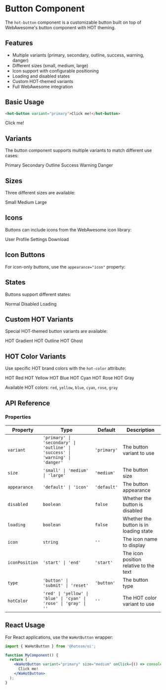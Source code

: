 
<Meta title="Button" />

# Button Component

The `hot-button` component is a customizable button built on top of WebAwesome's button component with HOT theming.

## Features

- Multiple variants (primary, secondary, outline, success, warning, danger)
- Different sizes (small, medium, large)
- Icon support with configurable positioning
- Loading and disabled states
- Custom HOT-themed variants
- Full WebAwesome integration

## Basic Usage

```html
<hot-button variant="primary">Click me!</hot-button>
```

<hot-button variant="primary">Click me!</hot-button>

## Variants

The button component supports multiple variants to match different use cases:

<div style={{display: 'flex', gap: '1rem', flexWrap: 'wrap', alignItems: 'center'}}>
  <hot-button variant="primary">Primary</hot-button>
  <hot-button variant="secondary">Secondary</hot-button>
  <hot-button variant="outline">Outline</hot-button>
  <hot-button variant="success">Success</hot-button>
  <hot-button variant="warning">Warning</hot-button>
  <hot-button variant="danger">Danger</hot-button>
</div>

## Sizes

Three different sizes are available:

<div style={{display: 'flex', gap: '1rem', alignItems: 'center'}}>
  <hot-button variant="primary" size="small">Small</hot-button>
  <hot-button variant="primary" size="medium">Medium</hot-button>
  <hot-button variant="primary" size="large">Large</hot-button>
</div>

## Icons

Buttons can include icons from the WebAwesome icon library:

<div style={{display: 'flex', gap: '1rem', flexWrap: 'wrap', alignItems: 'center'}}>
  <hot-button variant="primary" icon="user" icon-position="start">
    User Profile
  </hot-button>
  <hot-button variant="secondary" icon="settings" icon-position="start">
    Settings
  </hot-button>
  <hot-button variant="outline" icon="download" icon-position="end">
    Download
  </hot-button>
</div>

## Icon Buttons

For icon-only buttons, use the `appearance="icon"` property:

<div style={{display: 'flex', gap: '1rem', flexWrap: 'wrap', alignItems: 'center'}}>
  <hot-button appearance="icon" variant="primary">
    <wa-icon name="user" slot="icon"></wa-icon>
  </hot-button>
  <hot-button appearance="icon" variant="secondary">
    <wa-icon name="settings" slot="icon"></wa-icon>
  </hot-button>
  <hot-button appearance="icon" variant="outline">
    <wa-icon name="download" slot="icon"></wa-icon>
  </hot-button>
</div>

## States

Buttons support different states:

<div style={{display: 'flex', gap: '1rem', flexWrap: 'wrap', alignItems: 'center'}}>
  <hot-button variant="primary">Normal</hot-button>
  <hot-button variant="primary" disabled>Disabled</hot-button>
  <hot-button variant="primary" loading>Loading</hot-button>
</div>

## Custom HOT Variants

Special HOT-themed button variants are available:

<div style={{display: 'flex', gap: '1rem', flexWrap: 'wrap', alignItems: 'center'}}>
  <hot-button variant="primary" class="hot-gradient">
    <wa-icon name="star" slot="icon"></wa-icon>
    HOT Gradient
  </hot-button>
  <hot-button variant="primary" class="hot-outline">
    <wa-icon name="heart" slot="icon"></wa-icon>
    HOT Outline
  </hot-button>
  <hot-button variant="primary" class="hot-ghost">
    <wa-icon name="map" slot="icon"></wa-icon>
    HOT Ghost
  </hot-button>
</div>

## HOT Color Variants

Use specific HOT brand colors with the `hot-color` attribute:

<div style={{display: 'flex', gap: '1rem', flexWrap: 'wrap', alignItems: 'center'}}>
  <hot-button hot-color="red">
    <wa-icon name="heart" slot="icon"></wa-icon>
    HOT Red
  </hot-button>
  <hot-button hot-color="yellow">
    <wa-icon name="star" slot="icon"></wa-icon>
    HOT Yellow
  </hot-button>
  <hot-button hot-color="blue">
    <wa-icon name="map" slot="icon"></wa-icon>
    HOT Blue
  </hot-button>
  <hot-button hot-color="cyan">
    <wa-icon name="droplet" slot="icon"></wa-icon>
    HOT Cyan
  </hot-button>
  <hot-button hot-color="rose">
    <wa-icon name="flower" slot="icon"></wa-icon>
    HOT Rose
  </hot-button>
  <hot-button hot-color="gray">
    <wa-icon name="settings" slot="icon"></wa-icon>
    HOT Gray
  </hot-button>
</div>

Available HOT colors: `red`, `yellow`, `blue`, `cyan`, `rose`, `gray`

## API Reference

### Properties

| Property | Type | Default | Description |
|----------|------|---------|-------------|
| `variant` | `'primary' \| 'secondary' \| 'outline' \| 'success' \| 'warning' \| 'danger'` | `'primary'` | The button variant to use |
| `size` | `'small' \| 'medium' \| 'large'` | `'medium'` | The button size |
| `appearance` | `'default' \| 'icon'` | `'default'` | The button appearance |
| `disabled` | `boolean` | `false` | Whether the button is disabled |
| `loading` | `boolean` | `false` | Whether the button is in loading state |
| `icon` | `string` | `''` | The icon name to display |
| `iconPosition` | `'start' \| 'end'` | `'start'` | The icon position relative to the text |
| `type` | `'button' \| 'submit' \| 'reset'` | `'button'` | The button type |
| `hotColor` | `'red' \| 'yellow' \| 'blue' \| 'cyan' \| 'rose' \| 'gray' \| ''` | `''` | The HOT color variant to use |

## React Usage

For React applications, use the `WaHotButton` wrapper:

```jsx
import { WaHotButton } from '@hotosm/ui';

function MyComponent() {
  return (
    <WaHotButton variant="primary" size="medium" onClick={() => console.log('clicked')}>
      Click me!
    </WaHotButton>
  );
}
``` 